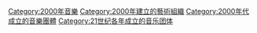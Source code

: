 {{Commons cat|Musical groups established in 2000}}
{{Cat topic in year|topic=成立的音樂團體|year=2000}}

[[Category:2000年音樂|Category:2000年音樂]]
[[Category:2000年建立的藝術組織|Category:2000年建立的藝術組織]]
[[Category:2000年代成立的音樂團體|Category:2000年代成立的音樂團體]]
[[Category:21世纪各年成立的音乐团体|Category:21世纪各年成立的音乐团体]]